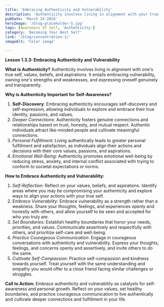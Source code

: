 ```yaml
---
title: 'Embracing Authenticity and Vulnerability'
description: 'Authenticity involves living in alignment with your true self, values, beliefs, and aspirations'
pubDate: 'March 24 2024'
heroImage: '/blog-placeholder-5.jpg'
tags: [Awareness Of Self, 'Authenticity']
category: 'Becoming Your Best Self'
link: '/blog/concentration-1/'
imageAlt: 'Color image'

---
```



**Lesson 1.3.3: Embracing Authenticity and Vulnerability**

**What is Authenticity?**
Authenticity involves living in alignment with one's true self, values, beliefs, and aspirations. It entails embracing vulnerability, owning one's strengths and weaknesses, and expressing oneself genuinely and transparently.

**Why is Authenticity Important for Self-Awareness?**
1. **Self-Discovery**: Embracing authenticity encourages self-discovery and self-expression, allowing individuals to explore and embrace their true identity, passions, and values.
2. *Deeper Connections*: Authenticity fosters genuine connections and relationships based on trust, honesty, and mutual respect. Authentic individuals attract like-minded people and cultivate meaningful connections.
3. *Personal Fulfillment*: Living authentically leads to greater personal fulfillment and satisfaction, as individuals align their actions and decisions with their core values, passions, and aspirations.
4. *Emotional Well-Being*: Authenticity promotes emotional well-being by reducing stress, anxiety, and internal conflict associated with trying to conform to societal expectations or norms.

**How to Embrace Authenticity and Vulnerability:**
1. *Self-Reflection*: Reflect on your values, beliefs, and aspirations. Identify areas where you may be compromising your authenticity and explore ways to align your actions with your true self.
2. *Embrace Vulnerability*: Embrace vulnerability as a strength rather than a weakness. Share your thoughts, feelings, and experiences openly and honestly with others, and allow yourself to be seen and accepted for who you truly are.
3. *Set Boundaries*: Establish healthy boundaries that honor your needs, priorities, and values. Communicate assertively and respectfully with others, and prioritize self-care and well-being.
4. *Practice Courageous Communication*: Engage in courageous conversations with authenticity and vulnerability. Express your thoughts, feelings, and concerns openly and assertively, and invite others to do the same.
5. *Cultivate Self-Compassion*: Practice self-compassion and kindness towards yourself. Treat yourself with the same understanding and empathy you would offer to a close friend facing similar challenges or struggles.

**Call to Action:** Embrace authenticity and vulnerability as catalysts for self-awareness and personal growth. Reflect on your values, set healthy boundaries, and practice courageous communication to live authentically and cultivate deeper connections and fulfillment in your life.